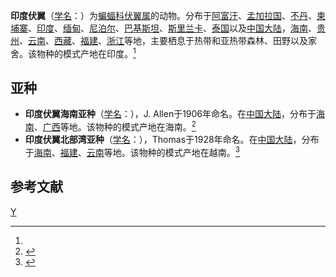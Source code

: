 {{Speciesbox 
| genus = Pipistrellus
| species = coromandra
| status = LC | status_system = iucn3.1 
| status_ref = <ref name=iucn>{{IUCN2008|assessors = Csorba, G., Bates, P., Furey, N., Bumrungsri, S., Molur, S. &   Srinivasulu, C. | year = 2008 | id = 17335 | title = Pipistrellus coromandra |downloaded = 2009-10-5}}</ref>
| image = Pipistrellus coromandra.jpg
| authority = (Gray, 1838)<ref name='id294'>{{cite web| url =http://www.bioinfo.cn/db05/BjdwSpecies.php?action=view&id=294| title =印度伏翼| work =《中国动物物种编目数据库》| publisher =中国科学院微生物研究所| author =中国科学院动物研究所| accessdate =2009-03-27| deadurl =yes| archiveurl =https://web.archive.org/web/20160305031157/http://www.bioinfo.cn/db05/BjdwSpecies.php?action=view&id=294| archivedate =2016-03-05}}</ref>
}}

'''印度伏翼'''（[[学名|学名]]：{{lang|la|''Pipistrellus coromandra''}}）为[[蝙蝠科|蝙蝠科]][[伏翼属|伏翼属]]的动物。分布于[[阿富汗|阿富汗]]、[[孟加拉国|孟加拉国]]、[[不丹|不丹]]、[[柬埔寨|柬埔寨]]、[[印度|印度]]、[[缅甸|缅甸]]、[[尼泊尔|尼泊尔]]、[[巴基斯坦|巴基斯坦]]、[[斯里兰卡|斯里兰卡]]、[[泰国|泰国]]以及[[中国大陆|中国大陆]]，[[海南|海南]]、[[贵州|贵州]]、[[云南|云南]]、[[西藏|西藏]]、[[福建|福建]]、[[浙江|浙江]]等地，主要栖息于热带和亚热带森林、田野以及家舍。该物种的模式产地在印度。<ref name='id294'/>

==亚种==
*'''印度伏翼海南亚种'''（[[学名|学名]]：{{lang|la|''Pipistrellus coromandra portensis''}}），J. Allen于1906年命名。在[[中国大陆|中国大陆]]，分布于[[海南|海南]]、[[广西|广西]]等地。该物种的模式产地在海南。<ref name='id295'>{{cite web| url =http://www.bioinfo.cn/db05/BjdwSpecies.php?action=view&id=295| title =印度伏翼海南亚种| work =《中国动物物种编目数据库》| publisher =中国科学院微生物研究所| author =中国科学院动物研究所| accessdate =2009-03-27| deadurl =yes| archiveurl =https://web.archive.org/web/20160305070312/http://www.bioinfo.cn/db05/BjdwSpecies.php?action=view&id=295| archivedate =2016-03-05}}</ref>
*'''印度伏翼北部湾亚种'''（[[学名|学名]]：{{lang|la|''Pipistrellus coromandra tramatus''}}），Thomas于1928年命名。在[[中国大陆|中国大陆]]，分布于[[海南|海南]]、[[福建|福建]]、[[云南|云南]]等地。该物种的模式产地在越南。<ref name='id296'>{{cite web| url =http://www.bioinfo.cn/db05/BjdwSpecies.php?action=view&id=296| title =印度伏翼北部湾亚种| work =《中国动物物种编目数据库》| publisher =中国科学院微生物研究所| author =中国科学院动物研究所| accessdate =2009-03-27| deadurl =yes| archiveurl =https://web.archive.org/web/20160305023510/http://www.bioinfo.cn/db05/BjdwSpecies.php?action=view&id=296| archivedate =2016-03-05}}</ref>

== 参考文献 ==
{{reflist}}
{{Taxonbar|from=Q1831606}}

[[Category:伏翼属|Y]]